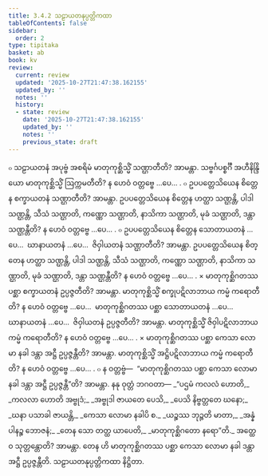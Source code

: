 ```yaml
---
title: 3.4.2 သဠာယတနုပ္ပတ္တိကထာ
tableOfContents: false
sidebar:
  order: 2
type: tipitaka
basket: ab
book: kv
review:
  current: review
  updated: '2025-10-27T21:47:38.162155'
  updated_by: ''
  notes: ''
  history:
  - state: review
    date: '2025-10-27T21:47:38.162155'
    updated_by: ''
    notes: ''
    previous_state: draft
---
```



<ReviewStatus review={frontmatter.review} showDetails={true} />

<HypothesisAnnotation frontmatter={frontmatter} />

<DynamicBreadcrumb />

<Division number="691" book="kv" e="ch" v="32" p="358">

<Paragraph number="2214" book="kv">
๐ သဠာယတနံ အပုဗ္ဗံ အစရိမံ မာတုကုစ္ဆိသ္မိံ သဏ္ဌာတီတိ? အာမန္တာ. သဗ္ဗင်္ဂပစ္စင်္ဂီ အဟီနိန္ဒြိယော မာတုကုစ္ဆိသ္မိံ ဩက္ကမတီတိ? န ဟေဝံ ဝတ္တဗ္ဗေ …ပေ… .
</Paragraph>

<Paragraph number="2215" book="kv">
๐ ဥပပတ္တေသိယေန စိတ္တေန စက္ခာယတနံ သဏ္ဌာတီတိ? အာမန္တာ. ဥပပတ္တေသိယေန စိတ္တေန ဟတ္ထာ သဏ္ဌန္တိ, ပါဒါ သဏ္ဌန္တိ, သီသံ သဏ္ဌာတိ, ကဏ္ဏော သဏ္ဌာတိ, နာသိကာ သဏ္ဌာတိ, မုခံ သဏ္ဌာတိ, ဒန္တာ သဏ္ဌန္တီတိ? န ဟေဝံ ဝတ္တဗ္ဗေ …ပေ… .
</Paragraph>

<Paragraph number="2216" book="kv">
๐ ဥပပတ္တေသိယေန စိတ္တေန သောတာယတနံ …ပေ…  ဃာနာယတနံ …ပေ…  ဇိဝှါယတနံ သဏ္ဌာတီတိ? အာမန္တာ. ဥပပတ္တေသိယေန စိတ္တေန ဟတ္ထာ သဏ္ဌန္တိ, ပါဒါ သဏ္ဌန္တိ, သီသံ သဏ္ဌာတိ, ကဏ္ဏော သဏ္ဌာတိ, နာသိကာ သဏ္ဌာတိ, မုခံ သဏ္ဌာတိ, ဒန္တာ သဏ္ဌန္တီတိ? န ဟေဝံ ဝတ္တဗ္ဗေ …ပေ… .
</Paragraph>

</Division>
<Division number="692" book="kv" e="ch" v="32" p="358">

<Paragraph number="2217" book="kv">
× မာတုကုစ္ဆိဂတဿ ပစ္ဆာ စက္ခာယတနံ ဥပ္ပဇ္ဇတီတိ? အာမန္တာ. မာတုကုစ္ဆိသ္မိံ စက္ခုပဋိလာဘာယ ကမ္မံ ကရောတီတိ? န ဟေဝံ ဝတ္တဗ္ဗေ …ပေ…  မာတုကုစ္ဆိဂတဿ ပစ္ဆာ သောတာယတနံ …ပေ…  ဃာနာယတနံ …ပေ…  ဇိဝှါယတနံ ဥပ္ပဇ္ဇတီတိ? အာမန္တာ. မာတုကုစ္ဆိသ္မိံ ဇိဝှါပဋိလာဘာယ ကမ္မံ ကရောတီတိ? န ဟေဝံ ဝတ္တဗ္ဗေ …ပေ… .
</Paragraph>

<Paragraph number="2218" book="kv">
× မာတုကုစ္ဆိဂတဿ ပစ္ဆာ ကေသာ လောမာ နခါ ဒန္တာ အဋ္ဌီ ဥပ္ပဇ္ဇန္တီတိ? အာမန္တာ. မာတုကုစ္ဆိသ္မိံ အဋ္ဌိပဋိလာဘာယ ကမ္မံ ကရောတီတိ? န ဟေဝံ ဝတ္တဗ္ဗေ …ပေ… .
</Paragraph>

<Paragraph number="2219" book="kv">
๐ န ဝတ္တဗ္ဗံ—  “မာတုကုစ္ဆိဂတဿ ပစ္ဆာ ကေသာ လောမာ နခါ ဒန္တာ အဋ္ဌီ ဥပ္ပဇ္ဇန္တီ”တိ? အာမန္တာ. နနု ဝုတ္တံ ဘဂဝတာ—
</Paragraph>

<Paragraph number="2220" type="verses" book="kv">
_“ပဌမံ ကလလံ ဟောတိ,_  
_ကလလာ ဟောတိ အဗ္ဗုဒံ;_  
_အဗ္ဗုဒါ ဇာယတေ ပေသိ,_  
_ပေသိ နိဗ္ဗတ္တတေ ဃနော;_  
_ဃနာ ပသာခါ ဇာယန္တိ,_  
_ကေသာ လောမာ နခါပိ စ._  

</Paragraph>

<Paragraph number="2221" type="verses" book="kv">
_ယဉ္စဿ ဘုဉ္ဇတိ မာတာ,_  
_အန္နံ ပါနဉ္စ ဘောဇနံ;_  
_တေန သော တတ္ထ ယာပေတိ,_  
_မာတုကုစ္ဆိဂတော နရော”တိ._  

</Paragraph>

<Paragraph number="2222" book="kv">
အတ္ထေဝ သုတ္တန္တောတိ? အာမန္တာ. တေန ဟိ မာတုကုစ္ဆိဂတဿ ပစ္ဆာ ကေသာ လောမာ နခါ ဒန္တာ အဋ္ဌီ ဥပ္ပဇ္ဇန္တီတိ.

</Paragraph>
</Division>

<Paragraph number="2223" type="center" book="kv">
သဠာယတနုပ္ပတ္တိကထာ နိဋ္ဌိတာ.
</Paragraph>